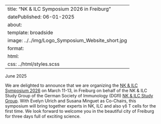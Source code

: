 
---
title: "NK & ILC Symposium 2026 in Freiburg"
datePublished: 06-01-2025
about:
  template: broadside
  image: ../../img/Logo_Symposium_Website_short.jpg
format:
  html:
    css: ../html/styles.scss
---

<div class="transparent-box" style="display: inline-flex;"><i class="bi bi-calendar-check"></i> June 2025</div>

We are delighted to announce that we are organizing the [NK & ILC Symposium 2026](https://nk-symposium.org/) on March 11-13, in Freiburg on behalf of the NK & ILC Study Group of the German Society of Immunology (DGfI) [NK & ILC Study Group](https://dgfi.org/dgfi-en/study-groups/ak-nk-zellen-und-ilcs/). With Evelyn Ulrich and Susana Minguet as Co-Chairs, this symposium will bring together experts in NK, ILC and also γδ T cells for the first time. We look forward to welcome you in the beautiful city of Freiburg for three days full of exciting science.

